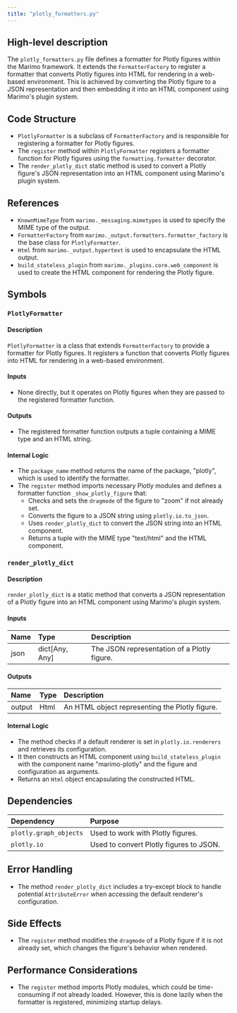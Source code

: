 ```yaml
---
title: "plotly_formatters.py"
---
```


## High-level description

The `plotly_formatters.py` file defines a formatter for Plotly figures within the Marimo framework. It extends the `FormatterFactory` to register a formatter that converts Plotly figures into HTML for rendering in a web-based environment. This is achieved by converting the Plotly figure to a JSON representation and then embedding it into an HTML component using Marimo's plugin system.

## Code Structure

- `PlotlyFormatter` is a subclass of `FormatterFactory` and is responsible for registering a formatter for Plotly figures.
- The `register` method within `PlotlyFormatter` registers a formatter function for Plotly figures using the `formatting.formatter` decorator.
- The `render_plotly_dict` static method is used to convert a Plotly figure's JSON representation into an HTML component using Marimo's plugin system.

## References

- `KnownMimeType` from `marimo._messaging.mimetypes` is used to specify the MIME type of the output.
- `FormatterFactory` from `marimo._output.formatters.formatter_factory` is the base class for `PlotlyFormatter`.
- `Html` from `marimo._output.hypertext` is used to encapsulate the HTML output.
- `build_stateless_plugin` from `marimo._plugins.core.web_component` is used to create the HTML component for rendering the Plotly figure.

## Symbols

### `PlotlyFormatter`
#### Description
`PlotlyFormatter` is a class that extends `FormatterFactory` to provide a formatter for Plotly figures. It registers a function that converts Plotly figures into HTML for rendering in a web-based environment.

#### Inputs
- None directly, but it operates on Plotly figures when they are passed to the registered formatter function.

#### Outputs
- The registered formatter function outputs a tuple containing a MIME type and an HTML string.

#### Internal Logic
- The `package_name` method returns the name of the package, "plotly", which is used to identify the formatter.
- The `register` method imports necessary Plotly modules and defines a formatter function `_show_plotly_figure` that:
  - Checks and sets the `dragmode` of the figure to "zoom" if not already set.
  - Converts the figure to a JSON string using `plotly.io.to_json`.
  - Uses `render_plotly_dict` to convert the JSON string into an HTML component.
  - Returns a tuple with the MIME type "text/html" and the HTML component.

### `render_plotly_dict`
#### Description
`render_plotly_dict` is a static method that converts a JSON representation of a Plotly figure into an HTML component using Marimo's plugin system.

#### Inputs
| Name | Type | Description |
|:-----|:-----|:------------|
| json | dict[Any, Any] | The JSON representation of a Plotly figure. |

#### Outputs
| Name | Type | Description |
|:-----|:-----|:------------|
| output | Html | An HTML object representing the Plotly figure. |

#### Internal Logic
- The method checks if a default renderer is set in `plotly.io.renderers` and retrieves its configuration.
- It then constructs an HTML component using `build_stateless_plugin` with the component name "marimo-plotly" and the figure and configuration as arguments.
- Returns an `Html` object encapsulating the constructed HTML.

## Dependencies

| Dependency | Purpose |
|:-----------|:--------|
| `plotly.graph_objects` | Used to work with Plotly figures. |
| `plotly.io` | Used to convert Plotly figures to JSON. |

## Error Handling

- The method `render_plotly_dict` includes a try-except block to handle potential `AttributeError` when accessing the default renderer's configuration.

## Side Effects

- The `register` method modifies the `dragmode` of a Plotly figure if it is not already set, which changes the figure's behavior when rendered.

## Performance Considerations

- The `register` method imports Plotly modules, which could be time-consuming if not already loaded. However, this is done lazily when the formatter is registered, minimizing startup delays.